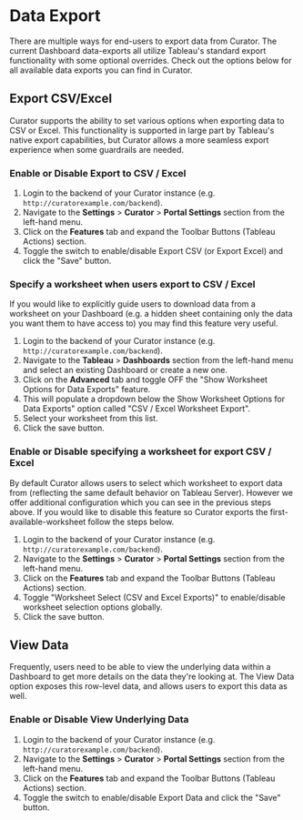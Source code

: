 # Data Export

There are multiple ways for end-users to export data from Curator.  The current Dashboard data-exports all utilize
Tableau's standard export functionality with some optional overrides.  Check out the options below for all available
data exports you can find in Curator.

## Export CSV/Excel

Curator supports the ability to set various options when exporting data to CSV or Excel.  This functionality is supported
in large part by Tableau's native export capabilities, but Curator allows a more seamless export experience when some
guardrails are needed.

### Enable or Disable Export to CSV / Excel

1. Login to the backend of your Curator instance (e.g. `http://curatorexample.com/backend`).
2. Navigate to the **Settings** > **Curator** > **Portal Settings** section from the left-hand menu.
3. Click on the **Features** tab and expand the Toolbar Buttons (Tableau Actions) section.
4. Toggle the switch to enable/disable Export CSV (or Export Excel) and click the "Save" button.

### Specify a worksheet when users export to CSV / Excel

If you would like to explicitly guide users to download data from a worksheet on your Dashboard (e.g. a hidden sheet
containing only the data you want them to have access to) you may find this feature very useful.

1. Login to the backend of your Curator instance (e.g. `http://curatorexample.com/backend`).
2. Navigate to the **Tableau** > **Dashboards** section from the left-hand menu and select an existing Dashboard or
create a new one.
3. Click on the **Advanced** tab and toggle OFF the "Show Worksheet Options for Data Exports" feature.
4. This will populate a dropdown below the Show Worksheet Options for Data Exports" option called
"CSV / Excel Worksheet Export".
5. Select your worksheet from this list.
6. Click the save button.

### Enable or Disable specifying a worksheet for export CSV / Excel

By default Curator allows users to select which worksheet to export data from (reflecting the same default behavior on
Tableau Server).  However we offer additional configuration which you can see in the previous steps above.  If you would
like to disable this feature so Curator exports the first-available-worksheet follow the steps below.

1. Login to the backend of your Curator instance (e.g. `http://curatorexample.com/backend`).
2. Navigate to the **Settings** > **Curator** > **Portal Settings** section from the left-hand menu.
3. Click on the **Features** tab and expand the Toolbar Buttons (Tableau Actions) section.
4. Toggle "Worksheet Select (CSV and Excel Exports)" to enable/disable worksheet selection options globally.
5. Click the save button.

## View Data

Frequently, users need to be able to view the underlying data within a Dashboard to get more details on the data they're
looking at.  The View Data option exposes this row-level data, and allows users to export this data as well.

### Enable or Disable View Underlying Data

1. Login to the backend of your Curator instance (e.g. `http://curatorexample.com/backend`).
2. Navigate to the **Settings** > **Curator** > **Portal Settings** section from the left-hand menu.
3. Click on the **Features** tab and expand the Toolbar Buttons (Tableau Actions) section.
4. Toggle the switch to enable/disable Export Data and click the "Save" button.
